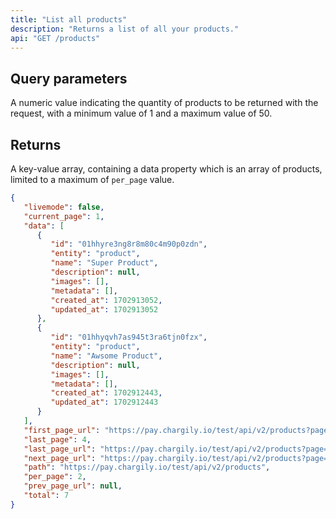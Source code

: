 ```yaml
---
title: "List all products"
description: "Returns a list of all your products."
api: "GET /products"
---
```


## Query parameters

<ParamField query="per_page" type="integer">
   A numeric value indicating the quantity of products to be returned with the
   request, with a minimum value of 1 and a maximum value of 50.
</ParamField>

## Returns

A key-value array, containing a data property which is an array of products, limited to a maximum of `per_page` value.

<ResponseExample>

```json Response
{
   "livemode": false,
   "current_page": 1,
   "data": [
      {
         "id": "01hhyre3ng8r8m80c4m90p0zdn",
         "entity": "product",
         "name": "Super Product",
         "description": null,
         "images": [],
         "metadata": [],
         "created_at": 1702913052,
         "updated_at": 1702913052
      },
      {
         "id": "01hhyqvh7as945t3ra6tjn0fzx",
         "entity": "product",
         "name": "Awsome Product",
         "description": null,
         "images": [],
         "metadata": [],
         "created_at": 1702912443,
         "updated_at": 1702912443
      }
   ],
   "first_page_url": "https://pay.chargily.io/test/api/v2/products?page=1",
   "last_page": 4,
   "last_page_url": "https://pay.chargily.io/test/api/v2/products?page=4",
   "next_page_url": "https://pay.chargily.io/test/api/v2/products?page=2",
   "path": "https://pay.chargily.io/test/api/v2/products",
   "per_page": 2,
   "prev_page_url": null,
   "total": 7
}
```

</ResponseExample>
